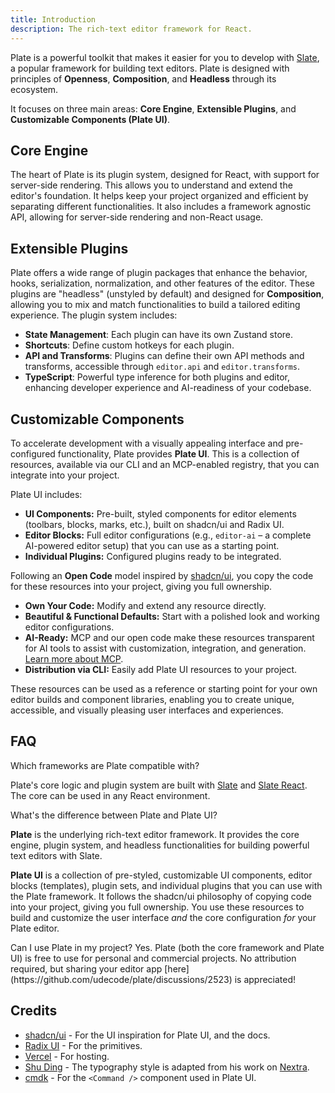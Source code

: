 ```yaml
---
title: Introduction
description: The rich-text editor framework for React.
---
```


Plate is a powerful toolkit that makes it easier for you to develop with [Slate](https://docs.slatejs.org/), a popular framework for building text editors. Plate is designed with principles of **Openness**, **Composition**, and **Headless** through its ecosystem.

It focuses on three main areas: **Core Engine**, **Extensible Plugins**, and **Customizable Components (Plate UI)**.

## Core Engine

The heart of Plate is its plugin system, designed for React, with support for server-side rendering. This allows you to understand and extend the editor's foundation. It helps keep your project organized and efficient by separating different functionalities. It also includes a framework agnostic API, allowing for server-side rendering and non-React usage.

## Extensible Plugins

Plate offers a wide range of plugin packages that enhance the behavior, hooks, serialization, normalization, and other features of the editor. These plugins are "headless" (unstyled by default) and designed for **Composition**, allowing you to mix and match functionalities to build a tailored editing experience. The plugin system includes:

- **State Management**: Each plugin can have its own Zustand store.
- **Shortcuts**: Define custom hotkeys for each plugin.
- **API and Transforms**: Plugins can define their own API methods and transforms, accessible through `editor.api` and `editor.transforms`.
- **TypeScript**: Powerful type inference for both plugins and editor, enhancing developer experience and AI-readiness of your codebase.

## Customizable Components

To accelerate development with a visually appealing interface and pre-configured functionality, Plate provides **Plate UI**. This is a collection of resources, available via our CLI and an MCP-enabled registry, that you can integrate into your project.

Plate UI includes:

- **UI Components:** Pre-built, styled components for editor elements (toolbars, blocks, marks, etc.), built on shadcn/ui and Radix UI.
- **Editor Blocks:** Full editor configurations (e.g., `editor-ai` – a complete AI-powered editor setup) that you can use as a starting point.
- **Individual Plugins:** Configured plugins ready to be integrated.

Following an **Open Code** model inspired by [shadcn/ui](https://ui.shadcn.com/), you copy the code for these resources into your project, giving you full ownership.

- **Own Your Code:** Modify and extend any resource directly.
- **Beautiful & Functional Defaults:** Start with a polished look and working editor configurations.
- **AI-Ready:** MCP and our open code make these resources transparent for AI tools to assist with customization, integration, and generation. [Learn more about MCP](/docs/components/mcp).
- **Distribution via CLI:** Easily add Plate UI resources to your project.

These resources can be used as a reference or starting point for your own editor builds and component libraries, enabling you to create unique, accessible, and visually pleasing user interfaces and experiences.

## FAQ

<Accordion type="multiple">

<AccordionItem value="faq-frameworks">
<AccordionTrigger>
Which frameworks are Plate compatible with?
</AccordionTrigger>
<AccordionContent>

Plate's core logic and plugin system are built with [Slate](https://www.npmjs.com/package/slate) and [Slate React](https://www.npmjs.com/package/slate-react). The core can be used in any React environment.

</AccordionContent>
</AccordionItem>

<AccordionItem value="faq-plate-vs-plateui">
<AccordionTrigger>
What's the difference between Plate and Plate UI?
</AccordionTrigger>
<AccordionContent>

**Plate** is the underlying rich-text editor framework. It provides the core engine, plugin system, and headless functionalities for building powerful text editors with Slate.

**Plate UI** is a collection of pre-styled, customizable UI components, editor blocks (templates), plugin sets, and individual plugins that you can use with the Plate framework. It follows the shadcn/ui philosophy of copying code into your project, giving you full ownership. You use these resources to build and customize the user interface *and* the core configuration *for* your Plate editor.
</AccordionContent>
</AccordionItem>

<AccordionItem value="faq-use-in-project">
	<AccordionTrigger>
	Can I use Plate in my project?
	</AccordionTrigger>
	<AccordionContent>
Yes. Plate (both the core framework and Plate UI) is free to use for personal and commercial projects. No attribution required, but sharing your editor app [here](https://github.com/udecode/plate/discussions/2523) is appreciated!
    </AccordionContent>
</AccordionItem>

</Accordion>

## Credits

- [shadcn/ui](https://ui.shadcn.com/) - For the UI inspiration for Plate UI, and the docs.
- [Radix UI](https://radix-ui.com) - For the primitives.
- [Vercel](https://vercel.com) - For hosting.
- [Shu Ding](https://shud.in) - The typography style is adapted from his work on [Nextra](https://nextra.site).
- [cmdk](https://cmdk.paco.me) - For the `<Command />` component used in Plate UI.
